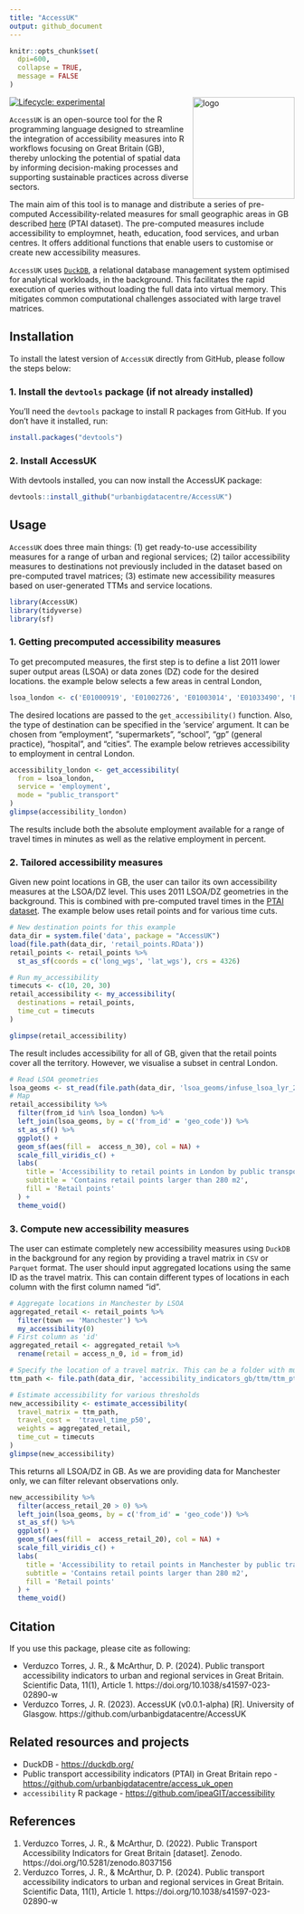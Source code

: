 ```yaml
---
title: "AccessUK"
output: github_document
---
```


```r
knitr::opts_chunk$set(
  dpi=600,
  collapse = TRUE,
  message = FALSE
)
```

<img align="right" src="man/figures/logo.png" alt="logo" width="180">

[![Lifecycle:
experimental](https://img.shields.io/badge/lifecycle-experimental-orange.svg)](https://lifecycle.r-lib.org/articles/stages.html)

`AccessUK` is an open-source tool for the R programming language designed to streamline the integration of accessibility measures into R workflows focusing on Great Britain (GB), thereby unlocking the potential of spatial data by informing decision-making processes and supporting sustainable practices across diverse sectors.

The main aim of this tool is to manage and distribute a series of pre-computed Accessibility-related measures for small geographic areas in GB described [here](https://www.nature.com/articles/s41597-023-02890-w) (PTAI dataset). The pre-computed measures include accessibility to employmnet, heath, education, food services, and urban centres. It offers additional functions that enable users to customise or create new accessibility measures.

`AccessUK` uses [`DuckDB`](https://duckdb.org/), a relational database management system optimised for analytical workloads, in the background. This facilitates the rapid execution of queries without loading the full data into virtual memory. This mitigates common computational challenges associated with large travel matrices.

## Installation

To install the latest version of `AccessUK` directly from GitHub, please follow the steps below:

### 1. Install the `devtools` package (if not already installed)

You'll need the `devtools` package to install R packages from GitHub. If you don't have it installed, run:

```R
install.packages("devtools")
```
### 2. Install AccessUK

With devtools installed, you can now install the AccessUK package:

```R
devtools::install_github("urbanbigdatacentre/AccessUK")
```
## Usage

`AccessUK` does three main things: (1) get ready-to-use accessibility measures for a range of urban and regional services; (2) tailor accessibility measures to destinations not previously included in the dataset based on pre-computed travel matrices; (3) estimate new accessibility measures based on user-generated TTMs and service locations.

```r
library(AccessUK)
library(tidyverse)
library(sf)
```


### 1. Getting precomputed accessibility measures

To get precomputed measures, the first step is to define a list 2011 lower super output areas (LSOA)  or data zones (DZ) code for the desired locations. the example below selects a few areas in central London,

```r
lsoa_london <- c('E01000919', 'E01002726', 'E01003014', 'E01033490', 'E01000914', 'E01000937', 'E01032583', 'E01000855', 'E01003016', 'E01000918', 'E01000002', 'E01032739', 'E01000916', 'E01004734', 'E01000936', 'E01004735', 'E01002724', 'E01000850', 'E01033596', 'E01000852', 'E01000853', 'E01003927', 'E01033595', 'E01004731', 'E01000001', 'E01003935', 'E01004763', 'E01004736', 'E01000917', 'E01003929', 'E01003013', 'E01032740', 'E01032582', 'E01000915', 'E01003930', 'E01000920', 'E01003017', 'E01003934', 'E01004733', 'E01032584')
```

The desired locations are passed to the `get_accessibility()` function. Also, the type of destination can be specified in the 'service' argument. It can be chosen from "employment", "supermarkets", "school", "gp" (general practice), "hospital", and "cities". The example below retrieves accessibility to employment in central London.

```R
accessibility_london <- get_accessibility(
  from = lsoa_london, 
  service = 'employment', 
  mode = "public_transport"
)
glimpse(accessibility_london)
```
The results include both the absolute employment available for a range of travel times in minutes as well as the relative employment in percent.

### 2. Tailored accessibility measures

Given new point locations in GB, the user can tailor its own accessibility measures at the LSOA/DZ level. This uses 2011 LSOA/DZ geometries in the background. This is combined with pre-computed travel times in the [PTAI dataset](https://www.nature.com/articles/s41597-023-02890-w). The example below uses retail points and for various time cuts.

```r
# New destination points for this example
data_dir = system.file('data', package = "AccessUK")
load(file.path(data_dir, 'retail_points.RData'))
retail_points <- retail_points %>% 
  st_as_sf(coords = c('long_wgs', 'lat_wgs'), crs = 4326)

# Run my_accessibility
timecuts <- c(10, 20, 30)
retail_accessibility <- my_accessibility(
  destinations = retail_points, 
  time_cut = timecuts
)

glimpse(retail_accessibility)
```

The result includes accessibility for all of GB, given that the retail points cover all the territory. However, we visualise a subset in central London.

```r
# Read LSOA geometries
lsoa_geoms <- st_read(file.path(data_dir, 'lsoa_geoms/infuse_lsoa_lyr_2011_clipped.shp'))
# Map
retail_accessibility %>% 
  filter(from_id %in% lsoa_london) %>% 
  left_join(lsoa_geoms, by = c('from_id' = 'geo_code')) %>% 
  st_as_sf() %>% 
  ggplot() +
  geom_sf(aes(fill =  access_n_30), col = NA) +
  scale_fill_viridis_c() +
  labs(
    title = 'Accessibility to retail points in London by public transport within 30 minutes',
    subtitle = 'Contains retail points larger than 280 m2',
    fill = 'Retail points'
  ) +
  theme_void()
```


### 3. Compute new accessibility measures

The user can estimate completely new accessibility measures using `DuckDB` in the background for any region by providing a travel matrix in `CSV` or `Parquet` format. The user should input aggregated locations using the same ID as the travel matrix. This can contain different types of locations in each column with the first column named "id".

```r
# Aggregate locations in Manchester by LSOA
aggregated_retail <- retail_points %>% 
  filter(town == 'Manchester') %>% 
  my_accessibility(0)
# First column as 'id'
aggregated_retail <- aggregated_retail %>% 
  rename(retail = access_n_0, id = from_id)

# Specify the location of a travel matrix. This can be a folder with multiple files or a single file
ttm_path <- file.path(data_dir, 'accessibility_indicators_gb/ttm/ttm_pt_20211122.csv')

# Estimate accessibility for various thresholds
new_accessibility <- estimate_accessibility(
  travel_matrix = ttm_path, 
  travel_cost =  'travel_time_p50',
  weights = aggregated_retail, 
  time_cut = timecuts
)
glimpse(new_accessibility)
```
This returns all LSOA/DZ in GB. As we are providing data for Manchester only, we can filter relevant observations only.

```r
new_accessibility %>% 
  filter(access_retail_20 > 0) %>% 
  left_join(lsoa_geoms, by = c('from_id' = 'geo_code')) %>% 
  st_as_sf() %>% 
  ggplot() +
  geom_sf(aes(fill =  access_retail_20), col = NA) +
  scale_fill_viridis_c() +
  labs(
    title = 'Accessibility to retail points in Manchester by public transport within 20 minutes',
    subtitle = 'Contains retail points larger than 280 m2',
    fill = 'Retail points'
  ) +
  theme_void()
```


## Citation

If you use this package, please cite as following:

*  Verduzco Torres, J. R., & McArthur, D. P. (2024). Public transport accessibility indicators to urban and regional services in Great Britain. Scientific Data, 11(1), Article 1. https://doi.org/10.1038/s41597-023-02890-w
* Verduzco Torres, J. R. (2023). AccessUK (v0.0.1-alpha) [R]. University of Glasgow. https://github.com/urbanbigdatacentre/AccessUK


## Related resources and projects

* DuckDB - <https://duckdb.org/>
* Public transport accessibility indicators (PTAI) in Great Britain repo - <https://github.com/urbanbigdatacentre/access_uk_open>
* `accessibility` R package - <https://github.com/ipeaGIT/accessibility>


## References

1. Verduzco Torres, J. R., & McArthur, D. (2022). Public Transport Accessibility Indicators for Great Britain [dataset]. Zenodo. https://doi.org/10.5281/zenodo.8037156
2. Verduzco Torres, J. R., & McArthur, D. P. (2024). Public transport accessibility indicators to urban and regional services in Great Britain. Scientific Data, 11(1), Article 1. https://doi.org/10.1038/s41597-023-02890-w
